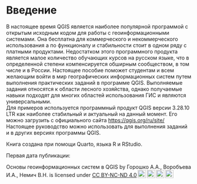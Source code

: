 # Введение {.unnumbered}

В настоящее время QGIS является наиболее популярной программой с открытым исходным кодом для работы с геоинформационными системами. Она бесплатна для коммерческого и некоммерческого использования а по функционалу и стабильности стоит в одном ряду с платными продуктами. Недостатком этого программного продукта является малое количество обучающих курсов на русском языке, что в определенной степени компенсируется обширным сообществом, в том числе и в России. Настоящее пособие поможет студентам и всем желающим войти в мир географических информационных систем путем выполнения практических заданий в программе QGIS. Выполняемые задания относятся к области лесного хозяйства, однако получаемые навыки подходят для многих областей использования ГИС и являются универсальными.  
Для примеров используется программный продукт QGIS версии 3.28.10 LTR как наиболее стабильный и актуальный на данный момент. Его можно загрузить с официального сайта <https://qgis.org/ru/site/> Настоящее руководство можно использовать для выполнения заданий и в других версиях программы QGIS.  

Книга создана при помощи Quarto, языка R и RStudio.

Первая дата публикации:
 <p xmlns:cc="http://creativecommons.org/ns#" xmlns:dct="http://purl.org/dc/terms/"><span property="dct:title">Основы геоинформационных систем в QGIS</span> by <span property="cc:attributionName">Горошко А.А., Воробъева И.А., Немич В.Н.</span> is licensed under <a href="http://creativecommons.org/licenses/by-nc-nd/4.0/?ref=chooser-v1" target="_blank" rel="license noopener noreferrer" style="display:inline-block;">CC BY-NC-ND 4.0<img style="height:22px!important;margin-left:3px;vertical-align:text-bottom;" src="https://mirrors.creativecommons.org/presskit/icons/cc.svg?ref=chooser-v1"><img style="height:22px!important;margin-left:3px;vertical-align:text-bottom;" src="https://mirrors.creativecommons.org/presskit/icons/by.svg?ref=chooser-v1"><img style="height:22px!important;margin-left:3px;vertical-align:text-bottom;" src="https://mirrors.creativecommons.org/presskit/icons/nc.svg?ref=chooser-v1"><img style="height:22px!important;margin-left:3px;vertical-align:text-bottom;" src="https://mirrors.creativecommons.org/presskit/icons/nd.svg?ref=chooser-v1"></a></p> 
